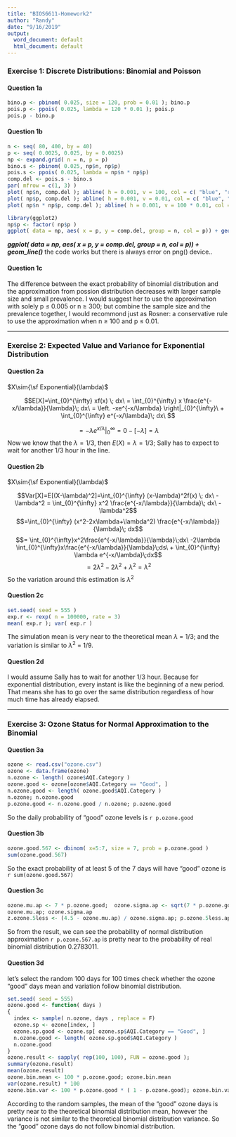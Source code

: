 ---
title: "BIOS6611-Homework2"
author: "Randy"
date: "9/16/2019"
output:
  word_document: default
  html_document: default
---
### Exercise 1: Discrete Distributions: Binomial and Poisson  


#### Question 1a

```{r Question1a, echo=TRUE, message=TRUE, warning=TRUE, paged.print=TRUE}
bino.p <- pbinom( 0.025, size = 120, prob = 0.01 ); bino.p
pois.p <- ppois( 0.025, lambda = 120 * 0.01 ); pois.p
pois.p - bino.p
```


#### Question 1b

```{r Question 1b.2, echo=TRUE, fig.height=3, fig.width=9, message=TRUE, warning=TRUE, paged.print=TRUE}
n <- seq( 80, 400, by = 40)
p <- seq( 0.0025, 0.025, by = 0.0025)
np <- expand.grid( n = n, p = p)
bino.s <- pbinom( 0.025, np$n, np$p)
pois.s <- ppois( 0.025, lambda = np$n * np$p)
comp.del <- pois.s - bino.s
par( mfrow = c(1, 3) )
plot( np$n, comp.del ); abline( h = 0.001, v = 100, col = c( "blue", "red" ) )
plot( np$p, comp.del ); abline( h = 0.001, v = 0.01, col = c( "blue", "red" ) )
plot( np$n * np$p, comp.del ); abline( h = 0.001, v = 100 * 0.01, col = c( "blue", "red" ) )
```


```{r Question 1c matrix?, message=FALSE, warning=FALSE, paged.print=FALSE}
library(ggplot2)
np$p <- factor( np$p )
ggplot( data = np, aes( x = p, y = comp.del, group = n, col = p)) + geom_line()
```
***ggplot( data = np, aes( x = p, y = comp.del, group = n, col = p)) + geom_line()***
the code works but there is always error on png() device..

#### Question 1c        

The difference between the exact probability of binomial distribution and the approximation from possion distribution decreases with larger sample size and small prevalence. I would suggest her to use the approximation with solely p ≤ 0.005 or n ≥ 300; but combine the sample size and the prevalence together, I would recommond just as Rosner: a conservative rule to use the approximation when n ≥ 100 and p ≤ 0.01.      

___


### Exercise 2: Expected Value and Variance for Exponential Distribution 


#### Question 2a     
$X\sim{\sf Exponential}(\lambda)$   

$$E[X]=\int_{0}^{\infty} xf(x) \; dx\ =
\int_{0}^{\infty} x \frac{e^{-x/\lambda}}{\lambda}\; dx\ =
\left. -xe^{-x/\lambda} \right|_{0}^{\infty}\ + \int_{0}^{\infty} e^{-x/\lambda}\; dx\ $$    

$$= \left. -\lambda e^{x/\lambda} \right|_{0}^{\infty} = 0 - [-\lambda] = \lambda$$
Now we know that the $\lambda = 1/3$, then $E(X)= \lambda = 1/3$; Sally has to expect to wait for another 1/3 hour in the line.  


#### Question 2b

$X\sim{\sf Exponential}(\lambda)$  

$$Var[X]=E[(X-\lambda)^2]=\int_{0}^{\infty} (x-\lambda)^2f(x) \; dx\ - \lambda^2 = \int_{0}^{\infty} x^2 \frac{e^{-x/\lambda}}{\lambda}\; dx\ - \lambda^2$$
$$=\int_{0}^{\infty} (x^2-2x\lambda+\lambda^2) \frac{e^{-x/\lambda}}{\lambda}\; dx$$ 
$$= \int_{0}^{\infty}x^2\frac{e^{-x/\lambda}}{\lambda}\;dx\ -2\lambda \int_{0}^{\infty}x\frac{e^{-x/\lambda}}{\lambda}\;ds\ +  \int_{0}^{\infty} \lambda e^{-x/\lambda}\;dx$$
$$=2\lambda^2-2\lambda ^2+\lambda^2 = \lambda^2$$
So the variation around this estimation is $\lambda^2$


#### Question 2c


```{r Question 2c, echo=TRUE, message=TRUE, warning=TRUE, paged.print=TRUE}
set.seed( seed = 555 )
exp.r <- rexp( n = 100000, rate = 3)
mean( exp.r ); var( exp.r )
```
The simulation mean is very near to the theoretical mean $\lambda$ = 1/3; and the variation is similar to $\lambda^2$ = 1/9.


#### Question 2d


I would assume Sally has to wait for another 1/3 hour. Because for exponential distribution, every instant is like the beginning of a new period. That means she has to go over the same distribution regardless of how much time has already elapsed. 

___

### Exercise 3: Ozone Status for Normal Approximation to the Binomial

#### Question 3a
```{r Quesiton 3a, echo=TRUE, message=TRUE, warning=TRUE, paged.print=TRUE}
ozone <- read.csv("ozone.csv")
ozone <- data.frame(ozone)
n.ozone <- length( ozone$AQI.Category )
ozone.good <- ozone[ozone$AQI.Category == "Good", ] 
n.ozone.good <- length( ozone.good$AQI.Category )
n.ozone; n.ozone.good
p.ozone.good <- n.ozone.good / n.ozone; p.ozone.good
```

So the daily probability of "good" ozone levels is `r p.ozone.good`


#### Question 3b

```{r}
ozone.good.567 <- dbinom( x=5:7, size = 7, prob = p.ozone.good )
sum(ozone.good.567)
```
So the exact probability of at least 5 of the 7 days will have "good" ozone is `r sum(ozone.good.567)`

#### Question 3c

```{r}
ozone.mu.ap <- 7 * p.ozone.good;  ozone.sigma.ap <- sqrt(7 * p.ozone.good * ( 1 - p.ozone.good  ) )
ozone.mu.ap; ozone.sigma.ap
z.ozone.5less <- (4.5 - ozone.mu.ap) / ozone.sigma.ap; p.ozone.5less.ap <- pnorm( z.ozone.5less ); p.ozone.567.ap <- 1 - p.ozone.5less.ap; p.ozone.567.ap
```
So from the result, we can see the probability of normal distribution approximation `r p.ozone.567.ap` is pretty near to the probability of real binomial distribution 0.2783011.

#### Question 3d
let's select the random 100 days for 100 times check whether the ozone "good" days mean and variation follow binomial distribution.
```{r}
set.seed( seed = 555)
ozone.good <- function( days )
{
  index <- sample( n.ozone, days , replace = F)
  ozone.sp <- ozone[index, ]
  ozone.sp.good <- ozone.sp[ ozone.sp$AQI.Category == "Good", ]
  n.ozone.good <- length( ozone.sp.good$AQI.Category )
  n.ozone.good
}
ozone.result <- sapply( rep(100, 100), FUN = ozone.good );
summary(ozone.result)
mean(ozone.result)
ozone.bin.mean <- 100 * p.ozone.good; ozone.bin.mean
var(ozone.result) * 100
ozone.bin.var <- 100 * p.ozone.good * ( 1 - p.ozone.good); ozone.bin.var
```

According to the random samples, the mean of the "good" ozone days is pretty near to the theoretical binomial distribution mean, however the variance is not similar to the theoretical binomial distribution variance. So the "good" ozone days do not follow binomial distribution.





